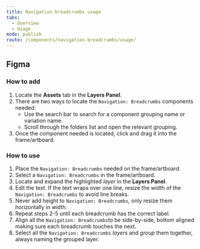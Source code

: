 ```yaml
---
title: Navigation breadcrumbs usage
tabs:
  - Overview
  - Usage
mode: publish
route: /components/navigation-breadcrumbs/usage/
---
```


## Figma

### How to add

1. Locate the **Assets** tab in the **Layers Panel**.
2. There are two ways to locate the `Navigation: Breadcrumbs` components needed:
   - Use the search bar to search for a component grouping name or variation name.
   - Scroll through the folders list and open the relevant grouping.
3. Once the component needed is located, click and drag it into the frame/artboard.

### How to use

1. Place the `Navigation: Breadcrumbs` needed on the frame/artboard.
2. Select a `Navigation: Breadcrumbs` in the frame/artboard.
3. Locate and expand the highlighted _layer_ in the **Layers Panel**.
4. Edit the text. If the text wraps over one line, resize the width of the `Navigation: Breadcrumbs` to avoid line breaks.
5. Never add height to `Navigation: Breadcrumbs`, only resize them horizontally in width.
6. Repeat steps 2-5 until each breadcrumb has the correct label.
7. Align all the `Navigation: Breadcrumbs`to be side-by-side, bottom aligned making sure each breadcrumb touches the next.
8. Select all the `Navigation: Breadcrumbs` _layers_ and _group_ them together, always naming the grouped layer.
